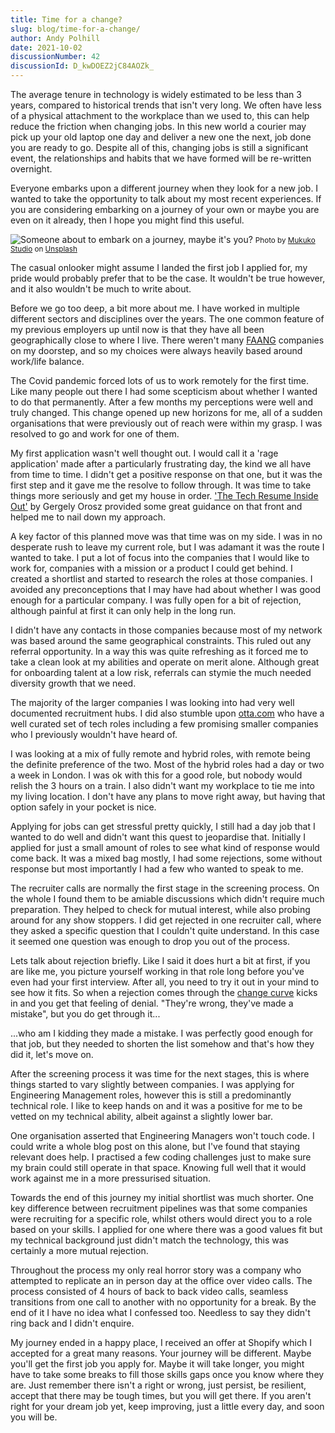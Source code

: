 ```yaml
---
title: Time for a change?
slug: blog/time-for-a-change/
author: Andy Polhill
date: 2021-10-02
discussionNumber: 42
discussionId: D_kwDOEZ2jC84AOZk_
---
```


The average tenure in technology is widely estimated to be less than 3 years, compared to historical trends that isn't very long. We often have less of a physical attachment to the workplace than we used to, this can help reduce the friction when changing jobs. In this new world a courier may pick up your old laptop one day and deliver a new one the next, job done you are ready to go. Despite all of this, changing jobs is still a significant event, the relationships and habits that we have formed will be re-written overnight.

Everyone embarks upon a different journey when they look for a new job. I wanted to take the opportunity to talk about my most recent experiences. If you are considering embarking on a journey of your own or maybe you are even on it already, then I hope you might find this useful.

![Someone about to embark on a journey, maybe it's you?](../images/embarking.jpg)
<small class="image-credit">
Photo by <a href="https://unsplash.com/@mukukostudio?utm_source=unsplash&utm_medium=referral&utm_content=creditCopyText">Mukuko Studio</a> on <a href="https://unsplash.com/s/photos/embarking-journey?utm_source=unsplash&utm_medium=referral&utm_content=creditCopyText">Unsplash</a>
</small>

The casual onlooker might assume I landed the first job I applied for, my pride would probably prefer that to be the case. It wouldn't be true however, and it also wouldn't be much to write about.

Before we go too deep, a bit more about me. I have worked in multiple different sectors and disciplines over the years. The one common feature of my previous employers up until now is that they have all been geographically close to where I live. There weren't many [FAANG](https://en.wikipedia.org/wiki/Big_Tech) companies on my doorstep, and so my choices were always heavily based around work/life balance.

The Covid pandemic forced lots of us to work remotely for the first time. Like many people out there I had some scepticism about whether I wanted to do that permanently. After a few months my perceptions were well and truly changed. This change opened up new horizons for me, all of a sudden organisations that were previously out of reach were within my grasp. I was resolved to go and work for one of them.

My first application wasn't well thought out. I would call it a 'rage application' made after a particularly frustrating day, the kind we all have from time to time. I didn't get a positive response on that one, but it was the first step and it gave me the resolve to follow through. It was time to take things more seriously and get my house in order. ['The Tech Resume Inside Out'](https://thetechresume.com/) by Gergely Orosz provided some great guidance on that front and helped me to nail down my approach.

A key factor of this planned move was that time was on my side. I was in no desperate rush to leave my current role, but I was adamant it was the route I wanted to take. I put a lot of focus into the companies that I would like to work for, companies with a mission or a product I could get behind. I created a shortlist and started to research the roles at those companies. I avoided any preconceptions that I may have had about whether I was good enough for a particular company. I was fully open for a bit of rejection, although painful at first it can only help in the long run.

I didn't have any contacts in those companies because most of my network was based around the same geographical constraints. This ruled out any referral opportunity. In a way this was quite refreshing as it forced me to take a clean look at my abilities and operate on merit alone. Although great for onboarding talent at a low risk, referrals can stymie the much needed diversity growth that we need.

The majority of the larger companies I was looking into had very well documented recruitment hubs. I did also stumble upon [otta.com](otta.com) who have a well curated set of tech roles including a few promising smaller companies who I previously wouldn't have heard of.

I was looking at a mix of fully remote and hybrid roles, with remote being the definite preference of the two. Most of the hybrid roles had a day or two a week in London. I was ok with this for a good role, but nobody would relish the 3 hours on a train. I also didn't want my workplace to tie me into my living location. I don't have any plans to move right away, but having that option safely in your pocket is nice.

Applying for jobs can get stressful pretty quickly, I still had a day job that I wanted to do well and didn't want this quest to jeopardise that. Initially I applied for just a small amount of roles to see what kind of response would come back. It was a mixed bag mostly, I had some rejections, some without response but most importantly I had a few who wanted to speak to me.

The recruiter calls are normally the first stage in the screening process. On the whole I found them to be amiable discussions which didn't require much preparation. They helped to check for mutual interest, while also probing around for any show stoppers. I did get rejected in one recruiter call, where they asked a specific question that I couldn't quite understand. In this case it seemed one question was enough to drop you out of the process.

Lets talk about rejection briefly. Like I said it does hurt a bit at first, if you are like me, you picture yourself working in that role long before you've even had your first interview. After all, you need to try it out in your mind to see how it fits. So when a rejection comes through the [change curve](https://www.insights.com/resources/coaching-people-through-the-change-curve/) kicks in and you get that feeling of denial. "They're wrong, they've made a mistake", but you do get through it...

...who am I kidding they made a mistake. I was perfectly good enough for that job, but they needed to shorten the list somehow and that's how they did it, let's move on.

After the screening process it was time for the next stages, this is where things started to vary slightly between companies. I was applying for Engineering Management roles, however this is still a predominantly technical role. I like to keep hands on and it was a positive for me to be vetted on my technical ability, albeit against a slightly lower bar.

One organisation asserted that Engineering Managers won't touch code. I could write a whole blog post on this alone, but I've found that staying relevant does help. I practised a few coding challenges just to make sure my brain could still operate in that space. Knowing full well that it would work against me in a more pressurised situation.

Towards the end of this journey my initial shortlist was much shorter. One key difference between recruitment pipelines was that some companies were recruiting for a specific role, whilst others would direct you to a role based on your skills. I applied for one where there was a good values fit but my technical background just didn't match the technology, this was certainly a more mutual rejection.

Throughout the process my only real horror story was a company who attempted to replicate an in person day at the office over video calls. The process consisted of 4 hours of back to back video calls, seamless transitions from one call to another with no opportunity for a break. By the end of it I have no idea what I confessed too. Needless to say they didn't ring back and I didn't enquire.

My journey ended in a happy place, I received an offer at Shopify which I accepted for a great many reasons. Your journey will be different. Maybe you'll get the first job you apply for. Maybe it will take longer, you might have to take some breaks to fill those skills gaps once you know where they are. Just remember there isn't a right or wrong, just persist, be resilient, accept that there may be tough times, but you will get there. If you aren't right for your dream job yet, keep improving, just a little every day, and soon you will be.
